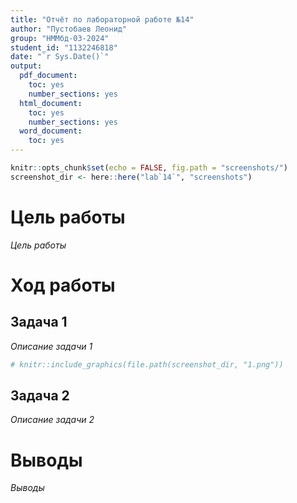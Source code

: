 ```yaml
---
title: "Отчёт по лабораторной работе №14"
author: "Пустобаев Леонид"
group: "НММбд-03-2024"
student_id: "1132246818"
date: "`r Sys.Date()`"
output:
  pdf_document:
    toc: yes
    number_sections: yes
  html_document:
    toc: yes
    number_sections: yes
  word_document:
    toc: yes
---
```


```r
knitr::opts_chunk$set(echo = FALSE, fig.path = "screenshots/")
screenshot_dir <- here::here("lab`14`", "screenshots")
```

# Цель работы
*Цель работы*

# Ход работы
## Задача 1
*Описание задачи 1*

```r
# knitr::include_graphics(file.path(screenshot_dir, "1.png"))
```

## Задача 2
*Описание задачи 2*

# Выводы
*Выводы*
